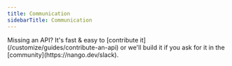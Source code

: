 ```yaml
---
title: Communication
sidebarTitle: Communication
---
```


<Tip>
    Missing an API? It's fast & easy to [contribute it](/customize/guides/contribute-an-api) or we'll build it if you ask for
    it in the [community](https://nango.dev/slack).
</Tip>

<CardGroup cols={4}>
    <Card title="Aircall" href="/integrations/all/aircall" color="#68a063" />
    <Card title="Atlassian" href="/integrations/all/atlassian" color="#68a063" />
    <Card title="Chorus" href="/integrations/all/chorus" color="#68a063" />
    <Card title="Circle.so" href="/integrations/all/circle-so" color="#68a063" />
    <Card title="Dialpad" href="/integrations/all/dialpad" color="#68a063" />
    <Card title="Discord" href="/integrations/all/discord" color="#68a063" />
    <Card title="Discourse" href="/integrations/all/discourse" color="#68a063" />
    <Card title="Facebook" href="/integrations/all/facebook" color="#68a063" />
    <Card title="Fireflies" href="/integrations/all/fireflies" color="#68a063" />
    <Card title="Front" href="/integrations/all/front" color="#68a063" />
    <Card title="Gmail" href="/integrations/all/google-mail" color="#68a063" />
    <Card title="Help Scout" href="/integrations/all/helpscout" color="#68a063" />
    <Card title="Instantly" href="/integrations/all/instantly" color="#68a063" />
    <Card title="Loops.so" href="/integrations/all/loops-so" color="#68a063" />
    <Card title="Mailgun" href="/integrations/all/mailgun" color="#68a063" />
    <Card title="Microsoft Teams" href="/integrations/all/microsoft-teams" color="#68a063" />
    <Card title="Podium" href="/integrations/all/podium" color="#68a063" />
    <Card title="Outlook" href="/integrations/all/outlook" color="#68a063" />
    <Card title="RingCentral" href="/integrations/all/ring-central" color="#68a063" />
    <Card title="Sedna" href="/integrations/all/sedna" color="#68a063" />
    <Card title="Sendgrid" href="/integrations/all/sendgrid" color="#68a063" />
    <Card title="SharePoint Online" href="/integrations/all/sharepoint-online" color="#68a063" />
    <Card title="Slack" href="/integrations/all/slack" color="#68a063" />
    <Card title="Tumblr" href="/integrations/all/tumblr" color="#68a063" />
    <Card title="Typefully" href="/integrations/all/typefully" color="#68a063" />
    <Card title="Wildix PBX" href="/integrations/all/wildix-pbx" color="#68a063" />
    <Card title="Zoho Mail" href="/integrations/all/zoho-mail" color="#68a063" />
</CardGroup>
